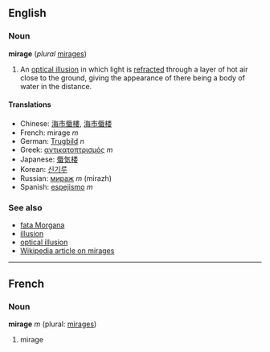 ==English==
===Noun===
'''mirage''' (''plural'' [[mirages]])

#An [[optical illusion]] in which light is [[refract]]ed through a layer of hot air close to the ground, giving the appearance of there being a body of water in the distance.

====Translations====
*Chinese: [[海市蜃樓]], [[海市蜃楼]]
*French: mirage ''m''
*German: [[Trugbild]] ''n''
*Greek: [[αντικατοπτρισμός]] ''m''
*Japanese: [[蜃気楼]]
*Korean: [[신기루]]
*Russian: [[мираж]] ''m'' (mirazh)
*Spanish: [[espejismo]] ''m''

===See also===
*[[fata Morgana]]
*[[illusion]]
*[[optical illusion]]
*[[w:Mirage|Wikipedia article on mirages]]

----

==French==
===Noun===
'''mirage''' ''m'' (plural: [[mirages]])

# mirage